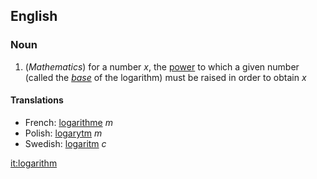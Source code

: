 ==English==
===Noun===

#(''Mathematics'') for a number <math> x </math>, the [[power]] to which a given number (called the ''[[base]]'' of the logarithm) must be raised in order to obtain <math> x </math>

====Translations====

*French: [[logarithme]] ''m''
*Polish: [[logarytm]] ''m''
*Swedish: [[logaritm]] ''c''

[[it:logarithm]]